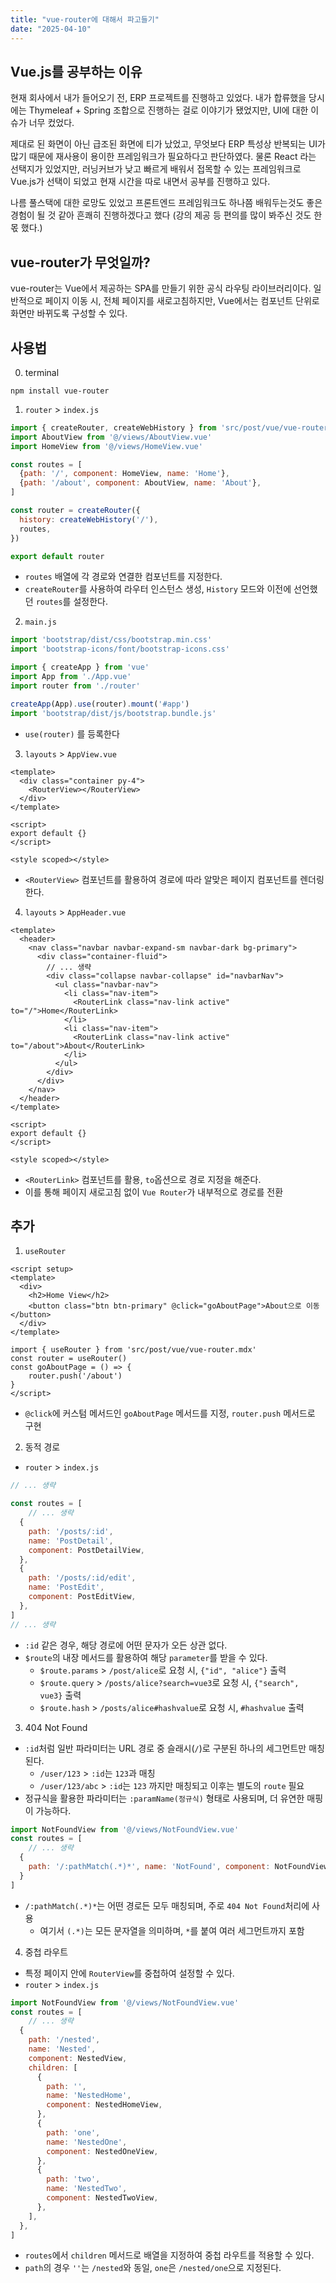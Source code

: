 ```yaml
---
title: "vue-router에 대해서 파고들기"
date: "2025-04-10"
---
```

## Vue.js를 공부하는 이유
현재 회사에서 내가 들어오기 전, ERP 프로젝트를 진행하고 있었다. 내가 합류했을 당시에는 Thymeleaf + Spring 조합으로 진행하는 걸로 이야기가 됐었지만,
UI에 대한 이슈가 너무 컸었다.

제대로 된 화면이 아닌 급조된 화면에 티가 났었고, 무엇보다 ERP 특성상 반복되는 UI가 많기 때문에 재사용이 용이한 프레임워크가 필요하다고 판단하였다.
물론 React 라는 선택지가 있었지만, 러닝커브가 낮고 빠르게 배워서 접목할 수 있는 프레임워크로 Vue.js가 선택이 되었고 현재 시간을 따로 내면서 공부를 진행하고 있다.

나름 풀스택에 대한 로망도 있었고 프론트엔드 프레임워크도 하나쯤 배워두는것도 좋은 경험이 될 것 같아 흔쾌히 진행하겠다고 했다 (강의 제공 등 편의를 많이 봐주신 것도 한 몫 했다.)

## vue-router가 무엇일까?
vue-router는 Vue에서 제공하는 SPA를 만들기 위한 공식 라우팅 라이브러리이다.
일반적으로 페이지 이동 시, 전체 페이지를 새로고침하지만, Vue에서는 컴포넌트 단위로 화면만 바뀌도록 구성할 수 있다.

## 사용법
0. terminal
```terminal
npm install vue-router
```

1. `router` > `index.js`
```javascript
import { createRouter, createWebHistory } from 'src/post/vue/vue-router.mdx'
import AboutView from '@/views/AboutView.vue'
import HomeView from '@/views/HomeView.vue'

const routes = [
  {path: '/', component: HomeView, name: 'Home'},
  {path: '/about', component: AboutView, name: 'About'},
]

const router = createRouter({
  history: createWebHistory('/'),
  routes,
})

export default router
```
* `routes` 배열에 각 경로와 연결한 컴포넌트를 지정한다.
* `createRouter`를 사용하여 라우터 인스턴스 생성, `History` 모드와 이전에 선언했던 `routes`를 설정한다.

2. `main.js`
```javascript
import 'bootstrap/dist/css/bootstrap.min.css'
import 'bootstrap-icons/font/bootstrap-icons.css'

import { createApp } from 'vue'
import App from './App.vue'
import router from './router'

createApp(App).use(router).mount('#app')
import 'bootstrap/dist/js/bootstrap.bundle.js'
```
* `use(router)` 를 등록한다

3. `layouts` > `AppView.vue`
```vue
<template>
  <div class="container py-4">
    <RouterView></RouterView>
  </div>
</template>

<script>
export default {}
</script>

<style scoped></style>
```
* `<RouterView>` 컴포넌트를 활용하여 경로에 따라 알맞은 페이지 컴포넌트를 렌더링 한다.

4. `layouts` > `AppHeader.vue`
```vue
<template>
  <header>
    <nav class="navbar navbar-expand-sm navbar-dark bg-primary">
      <div class="container-fluid">
        // ... 생략
        <div class="collapse navbar-collapse" id="navbarNav">
          <ul class="navbar-nav">
            <li class="nav-item">
              <RouterLink class="nav-link active" to="/">Home</RouterLink>
            </li>
            <li class="nav-item">
              <RouterLink class="nav-link active" to="/about">About</RouterLink>
            </li>
          </ul>
        </div>
      </div>
    </nav>
  </header>
</template>

<script>
export default {}
</script>

<style scoped></style>
```
* `<RouterLink>` 컴포넌트를 활용, `to`옵션으로 경로 지정을 해준다.
* 이를 통해 페이지 새로고침 없이 `Vue Router`가 내부적으로 경로를 전환

## 추가
1. `useRouter`
```vue
<script setup>
<template>
  <div>
    <h2>Home View</h2>
    <button class="btn btn-primary" @click="goAboutPage">About으로 이동</button>
  </div>
</template>

import { useRouter } from 'src/post/vue/vue-router.mdx'
const router = useRouter()
const goAboutPage = () => {
    router.push('/about')
}
</script>
```
* `@click`에 커스텀 메서드인 `goAboutPage` 메서드를 지정, `router.push` 메서드로 구현

2. 동적 경로
* `router` > `index.js`
```javascript
// ... 생략

const routes = [
    // ... 생략
  {
    path: '/posts/:id',
    name: 'PostDetail',
    component: PostDetailView,
  },
  {
    path: '/posts/:id/edit',
    name: 'PostEdit',
    component: PostEditView,
  },
]
// ... 생략
```
* `:id` 같은 경우, 해당 경로에 어떤 문자가 오든 상관 없다.
* `$route`의 내장 메서드를 활용하여 해당 `parameter`를 받을 수 있다.
    * `$route.params` > `/post/alice`로 요청 시, `{"id", "alice"}` 출력
    * `$route.query` > `/posts/alice?search=vue3`로 요청 시, `{"search", vue3}` 출력
    * `$route.hash` > `/posts/alice#hashvalue`로 요청 시, `#hashvalue` 출력

3. 404 Not Found
* `:id`처럼 일반 파라미터는 URL 경로 중 슬래시(`/`)로 구분된 하나의 세그먼트만 매칭된다.
    * `/user/123` > `:id`는 `123`과 매칭
    * `/user/123/abc` > `:id`는 `123` 까지만 매칭되고 이후는 별도의 `route` 필요
* 정규식을 활용한 파라미터는 `:paramName(정규식)` 형태로 사용되며, 더 유연한 매핑이 가능하다.
```javascript
import NotFoundView from '@/views/NotFoundView.vue'
const routes = [
    // ... 생략
  {
    path: '/:pathMatch(.*)*', name: 'NotFound', component: NotFoundView
  }
]
```
* `/:pathMatch(.*)*`는 어떤 경로든 모두 매칭되며, 주로 `404 Not Found`처리에 사용
    * 여기서 `(.*)`는 모든 문자열을 의미하며, `*`를 붙여 여러 세그먼트까지 포함

4. 중첩 라우트
* 특정 페이지 안에 `RouterView`를 중첩하여 설정할 수 있다.
* `router` > `index.js`
```javascript
import NotFoundView from '@/views/NotFoundView.vue'
const routes = [
    // ... 생략
  {
    path: '/nested',
    name: 'Nested',
    component: NestedView,
    children: [
      {
        path: '',
        name: 'NestedHome',
        component: NestedHomeView,
      },
      {
        path: 'one',
        name: 'NestedOne',
        component: NestedOneView,
      },
      {
        path: 'two',
        name: 'NestedTwo',
        component: NestedTwoView,
      },
    ],
  },
]
```
* `routes`에서 `children` 메서드로 배열을 지정하여 중첩 라우트를 적용할 수 있다.
* `path`의 경우 `''`는 `/nested`와 동일, `one`은 `/nested/one`으로 지정된다.